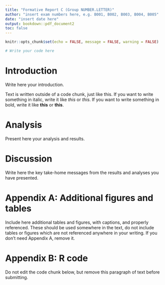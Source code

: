 ```yaml
---
title: "Formative Report C (Group NUMBER.LETTER)"
author: "insert exam numbers here, e.g. B001, B002, B003, B004, B005"
date: "insert date here"
output: bookdown::pdf_document2
toc: false
---
```



```r
knitr::opts_chunk$set(echo = FALSE, message = FALSE, warning = FALSE)
```


```r
# Write your code here


```


# Introduction

Write here your introduction. 

Text is written outside of a code chunk, just like this. If you want to write something in italic, write it like _this_ or *this*. If you want to write something in bold, write it like __this__ or **this**.


# Analysis

Present here your analysis and results.


# Discussion

Write here the key take-home messages from the results and analyses you have presented.


# Appendix A: Additional figures and tables

Include here additional tables and figures, with captions, and properly referenced. These should be used somewhere in the text, do not include tables or figures which are not referenced anywhere in your writing. If you don't need Appendix A, remove it.


# Appendix B: R code

Do not edit the code chunk below, but remove this paragraph of text before submitting.

```r

```

